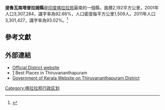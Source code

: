 {{Infobox India district
| Name        = 提魯瓦南塔普拉姆
| Local       = തിരുവനന്തപുരം ജില്ല
| State       = 喀拉拉邦
| Division    = 
| HQ          = 提魯瓦南塔普拉姆
| Map         = Thiruvananthapuramdistrict.png
| Coordinates = {{Coord|8.48|76.94}}
| Rain        = 1,700
| Area        = 2192
| Population  = 3,301,427
| Year        = 2011年
| Urban       = 
| Density     = 1506<!--3301427/2192-->
| Literacy    = 93.02%<ref name=census2011/>
| Sex Ratio   = 1087<ref name=census2011/>
| Tehsils     = 1. [[Thiruvananthapuram_taluk|Thiruvananthapuram]], 2. [[Chirayinkeezhu_taluk|Chirayinkeezhu]], 3. [[Neyyattinkara_taluk|Neyyattinkara]], 4. [[Nedumangad_taluk|Nedumangadu]]
| LokSabha    = 1. Attingal,<br/>2. Thiruvananthapuram
| Assembly    = 14
| Highways    = NH-47
| Vehicle     = KL-01, KL-15, KL-16, KL-19, KL-20, KL-21, KL-22
| Website     = http://www.tvm.kerala.gov.in/
}}

'''提魯瓦南塔普拉姆縣'''是[[印度|印度]][[喀拉拉邦|喀拉拉邦]]最南的一個縣，面積2,192平方公里，2001年人口3,307,284，識字率為92.66%，人口密度每平方公里1,509人。2011年人口3,301,427，識字率為93.02%。<ref name=census2011>{{Cite web |url=http://www.census2011.co.in/district.php |title=Indian Districts by Population, Sex Ratio, Literacy 2011 Census |access-date=2015-02-11 |archive-date=2011-06-11 |archive-url=https://web.archive.org/web/20110611224943/http://www.census2011.co.in/district.php |dead-url=no }}</ref>

==參考文獻==
{{Reflist}}

==外部連結==
* [https://web.archive.org/web/20190815102009/http://www.trivandrum.gov.in/ Official District website]
* [http://www.onefivenine.com/india/villag/Thiruvananthapuram] {{Wayback|url=http://www.onefivenine.com/india/villag/Thiruvananthapuram |date=20200717051011 }} Best Places in Thiruvananthapuram
* [https://web.archive.org/web/20051109191835/http://www.tvm.kerala.gov.in/home.htm Government of Kerala Website on Thiruvananthapuram District]

{{kerala}}
{{India-geo-stub}}
[[Category:喀拉拉邦行政区划|Category:喀拉拉邦行政区划]]